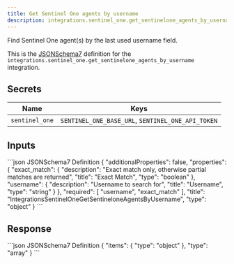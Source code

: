 ```yaml
---
title: Get Sentinel One agents by username
description: integrations.sentinel_one.get_sentinelone_agents_by_username
---
```


Find Sentinel One agent(s) by the last used username field.

This is the [JSONSchema7](https://json-schema.org/draft-07/json-schema-release-notes) definition for the `integrations.sentinel_one.get_sentinelone_agents_by_username` integration.


## Secrets
| Name | Keys |
| --- | --- |
| `sentinel_one` | `SENTINEL_ONE_BASE_URL`, `SENTINEL_ONE_API_TOKEN` |

## Inputs

<CodeGroup>
```json JSONSchema7 Definition
{
    "additionalProperties": false,
    "properties": {
        "exact_match": {
            "description": "Exact match only, otherwise partial matches are returned",
            "title": "Exact Match",
            "type": "boolean"
        },
        "username": {
            "description": "Username to search for",
            "title": "Username",
            "type": "string"
        }
    },
    "required": [
        "username",
        "exact_match"
    ],
    "title": "IntegrationsSentinelOneGetSentineloneAgentsByUsername",
    "type": "object"
}
```

</CodeGroup>

## Response

<CodeGroup>
```json JSONSchema7 Definition
{
    "items": {
        "type": "object"
    },
    "type": "array"
}
```

</CodeGroup>

